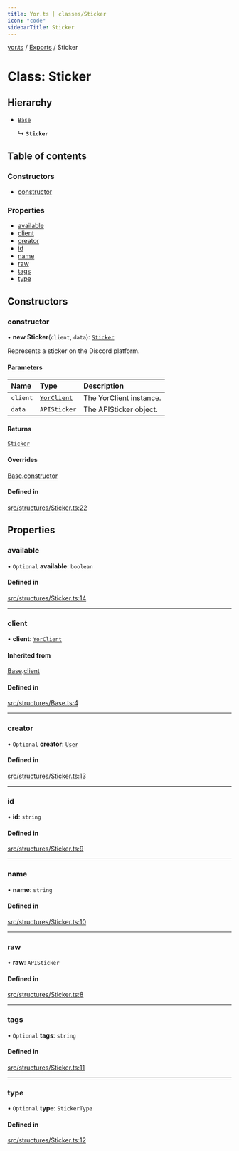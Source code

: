 ```yaml
---
title: Yor.ts | classes/Sticker
icon: "code"
sidebarTitle: Sticker
---
```

[yor.ts](../README) / [Exports](../modules) / Sticker

# Class: Sticker

## Hierarchy

- [`Base`](Base)

  ↳ **`Sticker`**

## Table of contents

### Constructors

- [constructor](Sticker#constructor)

### Properties

- [available](Sticker#available)
- [client](Sticker#client)
- [creator](Sticker#creator)
- [id](Sticker#id)
- [name](Sticker#name)
- [raw](Sticker#raw)
- [tags](Sticker#tags)
- [type](Sticker#type)

## Constructors

### constructor

• **new Sticker**(`client`, `data`): [`Sticker`](Sticker)

Represents a sticker on the Discord platform.

#### Parameters

| Name | Type | Description |
| :------ | :------ | :------ |
| `client` | [`YorClient`](YorClient) | The YorClient instance. |
| `data` | `APISticker` | The APISticker object. |

#### Returns

[`Sticker`](Sticker)

#### Overrides

[Base](Base).[constructor](Base#constructor)

#### Defined in

[src/structures/Sticker.ts:22](https://github.com/OreOreki/yor.ts/blob/ff21935/src/structures/Sticker.ts#L22)

## Properties

### available

• `Optional` **available**: `boolean`

#### Defined in

[src/structures/Sticker.ts:14](https://github.com/OreOreki/yor.ts/blob/ff21935/src/structures/Sticker.ts#L14)

___

### client

• **client**: [`YorClient`](YorClient)

#### Inherited from

[Base](Base).[client](Base#client)

#### Defined in

[src/structures/Base.ts:4](https://github.com/OreOreki/yor.ts/blob/ff21935/src/structures/Base.ts#L4)

___

### creator

• `Optional` **creator**: [`User`](User)

#### Defined in

[src/structures/Sticker.ts:13](https://github.com/OreOreki/yor.ts/blob/ff21935/src/structures/Sticker.ts#L13)

___

### id

• **id**: `string`

#### Defined in

[src/structures/Sticker.ts:9](https://github.com/OreOreki/yor.ts/blob/ff21935/src/structures/Sticker.ts#L9)

___

### name

• **name**: `string`

#### Defined in

[src/structures/Sticker.ts:10](https://github.com/OreOreki/yor.ts/blob/ff21935/src/structures/Sticker.ts#L10)

___

### raw

• **raw**: `APISticker`

#### Defined in

[src/structures/Sticker.ts:8](https://github.com/OreOreki/yor.ts/blob/ff21935/src/structures/Sticker.ts#L8)

___

### tags

• `Optional` **tags**: `string`

#### Defined in

[src/structures/Sticker.ts:11](https://github.com/OreOreki/yor.ts/blob/ff21935/src/structures/Sticker.ts#L11)

___

### type

• `Optional` **type**: `StickerType`

#### Defined in

[src/structures/Sticker.ts:12](https://github.com/OreOreki/yor.ts/blob/ff21935/src/structures/Sticker.ts#L12)
